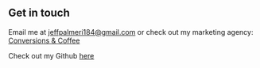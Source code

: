 ## Get in touch

Email me at <jeffpalmeri184@gmail.com> or check out my marketing agency: [Conversions & Coffee](https://conversionsandcoffee.net)

Check out my Github [here](https://github.com/jeffpalmeri)
